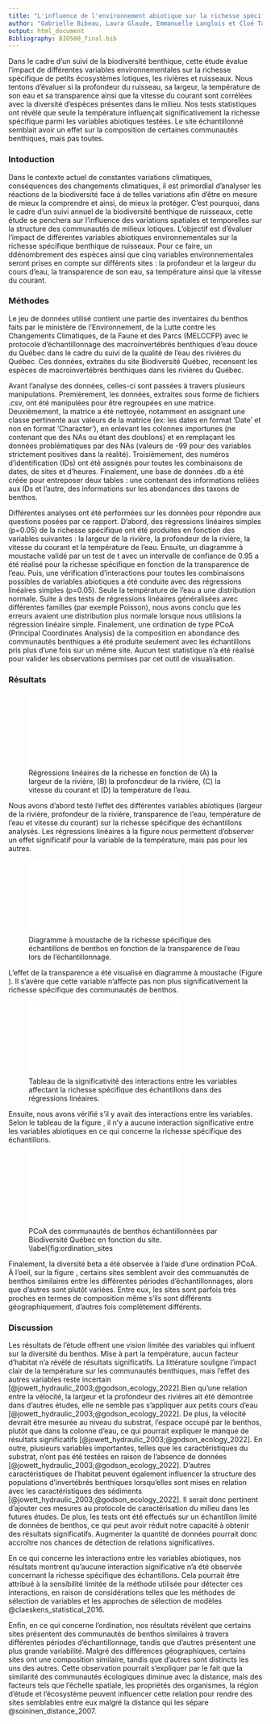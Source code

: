 ```yaml
---
title: "L'influence de l'environnement abiotique sur la richesse spécifique des petits milieux lotiques"
author: "Gabrielle Bibeau, Laura Glaude, Emmanuelle Langlois et Cloé Tanguay"
output: html_document
Bibliography: BIO500_final.bib
---
```


Dans le cadre d’un suivi de la biodiversité benthique, cette étude évalue l’impact de différentes variables environnementales sur la richesse spécifique de petits écosystèmes lotiques, les rivières et ruisseaux. Nous tentons d’évaluer si la profondeur du ruisseau, sa largeur, la température de son eau et sa transparence ainsi que la vitesse du courant sont corrélées avec la diversité d’espèces présentes dans le milieu. Nos tests statistiques ont révélé que seule la température influençait significativement la richesse spécifique parmi les variables abiotiques testées. Le site échantillonné semblait avoir un effet sur la composition de certaines communautés benthiques, mais pas toutes.

### Intoduction

Dans le contexte actuel de constantes variations climatiques, conséquences des changements climatiques, il est primordial d’analyser les réactions de la biodiversité face à de telles variations afin d’être en mesure de mieux la comprendre et ainsi, de mieux la protéger. C’est pourquoi, dans le cadre d’un suivi annuel de la biodiversité benthique de ruisseaux, cette étude se penchera sur l'influence des variations spatiales et temporelles sur la structure des communautés de milieux lotiques. L’objectif est d’évaluer l’impact de différentes variables abiotiques environnementales sur la richesse spécifique benthique de ruisseaux. Pour ce faire, un ddénombrement des espèces ainsi que cinq variables environnementales seront prises en compte sur différents sites : la profondeur et la largeur du cours d’eau, la transparence de son eau, sa température ainsi que la vitesse du courant. 


### Méthodes

Le jeu de données utilisé contient une partie des inventaires du benthos faits par le ministère de l'Environnement, de la Lutte contre les Changements Climatiques, de la Faune et des Parcs (MELCCFP) avec le protocole d’échantillonnage des macroinvertébrés benthiques d’eau douce du Québec dans le cadre du suivi de la qualité de l'eau des rivières du Québec. Ces données, extraites du site Biodiversité Québec, recensent les espèces de macroinvertébrés benthiques dans les rivières du Québec.  

Avant l'analyse des données, celles-ci sont passées à travers plusieurs manipulations. Premièrement, les données, extraites sous forme de fichiers .csv, ont été manipulées pour être regroupées en une matrice. Deuxièmement, la matrice a été nettoyée, notamment en assignant une classe pertinente aux valeurs de la matrice (ex: les dates en format 'Date' et non en format 'Character'), en enlevant les colonnes importunes (ne contenant que des NAs ou étant des doublons) et en remplaçant les données problématiques par des NAs (valeurs de -99 pour des variables strictement positives dans la réalité). Troisièmement, des numéros d'identification (IDs) ont été assignés pour toutes les combinaisons de dates, de sites et d'heures. Finalement, une base de données .db a été créée pour entreposer deux tables : une contenant des informations reliées aux IDs et l'autre, des informations sur les abondances des taxons de benthos.

Différentes analyses ont été performées sur les données pour répondre aux questions posées par ce rapport. D'abord, des régressions linéaires simples (p=0.05) de la richesse spécifique ont été produites en fonction des variables suivantes : la largeur de la rivière, la profondeur de la rivière, la vitesse du courant et la température de l'eau. Ensuite, un diagramme à moustache validé par un test de t avec un intervalle de confiance de 0.95 a été réalisé pour la richesse spécifique en fonction de la transparence de l'eau. Puis, une vérification d'interactions pour toutes les combinaisons possibles de variables abiotiques a été conduite avec des régressions linéaires simples (p=0.05).  Seule la température de l'eau a une distribution normale. Suite à des tests de régressions linéaires généralisées avec différentes familles (par exemple Poisson), nous avons conclu que les erreurs avaient une distribution plus normale lorsque nous utilisions la régression linéaire simple. Finalement, une ordination de type PCoA (Principal Coordinates Analysis) de la composition en abondance des communautés benthiques a été produite seulement avec les échantillons pris plus d'une fois sur un même site. Aucun test statistique n'a été réalisé pour valider les observations permises par cet outil de visualisation.


### Résultats 

![Régressions linéaires de la richesse en fonction de (A) la largeur de la rivière, (B) la profoncdeur de la rivière, (C) la vitesse du courant et (D) la température de l'eau. \label{fig:regression_richesse}](regression_richesse.pdf)


Nous avons d'abord testé l'effet des différentes variables abiotiques (largeur de la rivière, profondeur de la rivière, transparence de l'eau, température de l'eau et vitesse du courant) sur la richesse spécifique des échantillons analysés. Les régressions linéaires à la figure \ref{fig:regression_richesse} nous permettent d'observer un effet significatif pour la variable de la température, mais pas pour les autres. 

![Diagramme à moustache de la richesse spécifique des échantillons de benthos en fonction de la transparence de l'eau lors de l'échantillonnage. \label{fig:boxplot_richesse}](boxplot_richesse.pdf)

L'effet de la transparence a été visualisé en diagramme à moustache (Figure \ref{fig:boxplot_richesse}). Il s'avère que cette variable n'affecte pas non plus significativement la richesse spécifique des communautés de benthos.

![Tableau de la significativité des interactions entre les variables affectant la richesse spécifique des échantillons dans des régressions linéaires. \label{fig:tableau_interaction}](tableau_interaction.pdf)

Ensuite, nous avons vérifié s'il y avait des interactions entre les variables. Selon le tableau de la figure \ref{fig:tableau_interaction}, il n'y a aucune interaction significative entre les variables abiotiques en ce qui concerne la richesse spécifique des échantillons.

![PCoA des communautés de benthos échantillonnées par Biodiversité Québec en fonction du site. \label{fig:ordination_sites](ordination_sites.pdf)

Finalement, la diversité beta a été observée à l'aide d'une ordination PCoA. À l'oeil, sur la figure \ref{fig:ordination_sites}, certains sites semblent avoir des commuanutés de benthos similaires entre les différentes périodes d'échantillonnages, alors que d'autres sont plutôt variées. Entre eux, les sites sont parfois très proches en termes de composition même s'ils sont différents géographiquement, d'autres fois complètement différents.  


### Discussion
Les résultats de l'étude offrent une vision limitée des variables qui influent sur la diversité du benthos. Mise à part la température, aucun facteur d’habitat n'a révélé de résultats significatifs. La littérature souligne l’impact clair de la température sur les communautés benthiques, mais l’effet des autres variables reste incertain [@jowett_hydraulic_2003;@godson_ecology_2022].Bien qu'une relation entre la vélocité, la largeur et la profondeur des rivières ait été démontrée dans d'autres études, elle ne semble pas s’appliquer aux petits cours d’eau [@jowett_hydraulic_2003;@godson_ecology_2022]. De plus, la vélocité devrait être mesurée au niveau du substrat, l’espace occupé par le benthos, plutôt que dans la colonne d’eau, ce qui pourrait expliquer le manque de résultats significatifs [@jowett_hydraulic_2003;@godson_ecology_2022].  En outre, plusieurs variables importantes, telles que les caractéristiques du substrat, n’ont pas été testées en raison de l’absence de données  [@jowett_hydraulic_2003;@godson_ecology_2022]. D’autres caractéristiques de l’habitat peuvent également influencer la structure des populations d’invertébrés benthiques lorsqu’elles sont mises en relation avec les caractéristiques des sédiments [@jowett_hydraulic_2003;@godson_ecology_2022]. Il serait donc pertinent d’ajouter ces mesures au protocole de caractérisation du milieu dans les futures études. De plus, les tests ont été effectués sur un échantillon limité de données de benthos, ce qui peut avoir réduit notre capacité à obtenir des résultats significatifs. Augmenter la quantité de données pourrait donc accroître nos chances de détection de relations significatives.

En ce qui concerne les interactions entre les variables abiotiques, nos résultats montrent qu'aucune interaction significative n'a été observée concernant la richesse spécifique des échantillons. Cela pourrait être attribué à la sensibilité limitée de la méthode utilisée pour détecter ces interactions, en raison de considérations telles que les méthodes de sélection de variables et les approches de sélection de modèles @claeskens_statistical_2016.

Enfin, en ce qui concerne l'ordination, nos résultats révèlent que certains sites présentent des communautés de benthos similaires à travers différentes périodes d'échantillonnage, tandis que d'autres présentent une plus grande variabilité. Malgré des différences géographiques, certains sites ont une composition similaire, tandis que d'autres sont distincts les uns des autres. Cette observation pourrait s'expliquer par le fait que la similarité des communautés écologiques diminue avec la distance, mais des facteurs tels que l'échelle spatiale, les propriétés des organismes, la région d'étude et l'écosystème peuvent influencer cette relation pour rendre des sites semblables entre eux malgré la distance qui les sépare @soininen_distance_2007. 